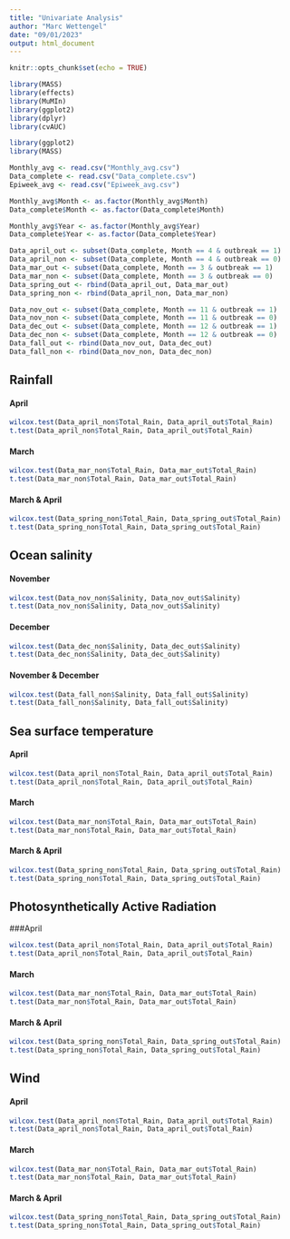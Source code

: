 ```yaml
---
title: "Univariate Analysis"
author: "Marc Wettengel"
date: "09/01/2023"
output: html_document
---
```


```r
knitr::opts_chunk$set(echo = TRUE)
```

```r
library(MASS)
library(effects) 
library(MuMIn)
library(ggplot2)
library(dplyr)
library(cvAUC)
```

```r
library(ggplot2)
library(MASS)

Monthly_avg <- read.csv("Monthly_avg.csv")
Data_complete <- read.csv("Data_complete.csv")
Epiweek_avg <- read.csv("Epiweek_avg.csv")

Monthly_avg$Month <- as.factor(Monthly_avg$Month)
Data_complete$Month <- as.factor(Data_complete$Month)

Monthly_avg$Year <- as.factor(Monthly_avg$Year)
Data_complete$Year <- as.factor(Data_complete$Year)

Data_april_out <- subset(Data_complete, Month == 4 & outbreak == 1)
Data_april_non <- subset(Data_complete, Month == 4 & outbreak == 0)
Data_mar_out <- subset(Data_complete, Month == 3 & outbreak == 1)
Data_mar_non <- subset(Data_complete, Month == 3 & outbreak == 0)
Data_spring_out <- rbind(Data_april_out, Data_mar_out)
Data_spring_non <- rbind(Data_april_non, Data_mar_non)

Data_nov_out <- subset(Data_complete, Month == 11 & outbreak == 1)
Data_nov_non <- subset(Data_complete, Month == 11 & outbreak == 0)
Data_dec_out <- subset(Data_complete, Month == 12 & outbreak == 1)
Data_dec_non <- subset(Data_complete, Month == 12 & outbreak == 0)
Data_fall_out <- rbind(Data_nov_out, Data_dec_out)
Data_fall_non <- rbind(Data_nov_non, Data_dec_non)
```


## Rainfall

#### April
```r
wilcox.test(Data_april_non$Total_Rain, Data_april_out$Total_Rain)
t.test(Data_april_non$Total_Rain, Data_april_out$Total_Rain)
```
#### March
```r
wilcox.test(Data_mar_non$Total_Rain, Data_mar_out$Total_Rain)
t.test(Data_mar_non$Total_Rain, Data_mar_out$Total_Rain)
```
#### March & April 
```r
wilcox.test(Data_spring_non$Total_Rain, Data_spring_out$Total_Rain)
t.test(Data_spring_non$Total_Rain, Data_spring_out$Total_Rain)
```

## Ocean salinity

#### November
```r
wilcox.test(Data_nov_non$Salinity, Data_nov_out$Salinity)
t.test(Data_nov_non$Salinity, Data_nov_out$Salinity)
```
#### December
```r
wilcox.test(Data_dec_non$Salinity, Data_dec_out$Salinity)
t.test(Data_dec_non$Salinity, Data_dec_out$Salinity)
```
#### November & December
```r
wilcox.test(Data_fall_non$Salinity, Data_fall_out$Salinity)
t.test(Data_fall_non$Salinity, Data_fall_out$Salinity)
```

## Sea surface temperature

#### April
```r
wilcox.test(Data_april_non$Total_Rain, Data_april_out$Total_Rain)
t.test(Data_april_non$Total_Rain, Data_april_out$Total_Rain)
```
#### March
```r
wilcox.test(Data_mar_non$Total_Rain, Data_mar_out$Total_Rain)
t.test(Data_mar_non$Total_Rain, Data_mar_out$Total_Rain)
```
#### March & April 
```r
wilcox.test(Data_spring_non$Total_Rain, Data_spring_out$Total_Rain)
t.test(Data_spring_non$Total_Rain, Data_spring_out$Total_Rain)
```


## Photosynthetically Active Radiation 

###April 
```r
wilcox.test(Data_april_non$Total_Rain, Data_april_out$Total_Rain)
t.test(Data_april_non$Total_Rain, Data_april_out$Total_Rain)
```
#### March
```r
wilcox.test(Data_mar_non$Total_Rain, Data_mar_out$Total_Rain)
t.test(Data_mar_non$Total_Rain, Data_mar_out$Total_Rain)
```
#### March & April
```r
wilcox.test(Data_spring_non$Total_Rain, Data_spring_out$Total_Rain)
t.test(Data_spring_non$Total_Rain, Data_spring_out$Total_Rain)
```

## Wind

#### April
```r
wilcox.test(Data_april_non$Total_Rain, Data_april_out$Total_Rain)
t.test(Data_april_non$Total_Rain, Data_april_out$Total_Rain)
```
#### March
```r
wilcox.test(Data_mar_non$Total_Rain, Data_mar_out$Total_Rain)
t.test(Data_mar_non$Total_Rain, Data_mar_out$Total_Rain)
```
#### March & April
```r
wilcox.test(Data_spring_non$Total_Rain, Data_spring_out$Total_Rain)
t.test(Data_spring_non$Total_Rain, Data_spring_out$Total_Rain)
```